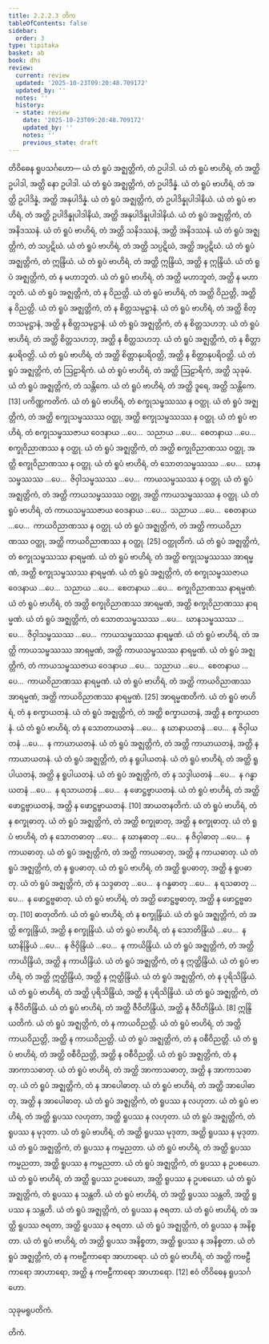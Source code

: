 ```yaml
---
title: 2.2.2.3 တိက
tableOfContents: false
sidebar:
  order: 3
type: tipitaka
basket: ab
book: dhs
review:
  current: review
  updated: '2025-10-23T09:20:48.709172'
  updated_by: ''
  notes: ''
  history:
  - state: review
    date: '2025-10-23T09:20:48.709172'
    updated_by: ''
    notes: ''
    previous_state: draft
---
```



<ReviewStatus review={frontmatter.review} showDetails={true} />

<HypothesisAnnotation frontmatter={frontmatter} />

<DynamicBreadcrumb />

<Division number="585" book="dhs" e="ch" v="29" p="148">

<Paragraph number="1144" book="dhs">
တိဝိဓေန ရူပသင်္ဂဟော—
</Paragraph>

<Paragraph number="1145" book="dhs">
ယံ တံ ရူပံ အဇ္ဈတ္တိကံ, တံ ဥပါဒါ. ယံ တံ ရူပံ ဗာဟိရံ, တံ အတ္ထိ ဥပါဒါ, အတ္ထိ နော ဥပါဒါ.
</Paragraph>

<Paragraph number="1146" book="dhs">
ယံ တံ ရူပံ အဇ္ဈတ္တိကံ, တံ ဥပါဒိန္နံ. ယံ တံ ရူပံ ဗာဟိရံ, တံ အတ္ထိ ဥပါဒိန္နံ, အတ္ထိ အနုပါဒိန္နံ.
</Paragraph>

<Paragraph number="1147" book="dhs">
ယံ တံ ရူပံ အဇ္ဈတ္တိကံ, တံ ဥပါဒိန္နုပါဒါနိယံ. ယံ တံ ရူပံ ဗာဟိရံ, တံ အတ္ထိ ဥပါဒိန္နုပါဒါနိယံ, အတ္ထိ အနုပါဒိန္နုပါဒါနိယံ.
</Paragraph>

<Paragraph number="1148" book="dhs">
ယံ တံ ရူပံ အဇ္ဈတ္တိကံ, တံ အနိဒဿနံ. ယံ တံ ရူပံ ဗာဟိရံ, တံ အတ္ထိ သနိဒဿနံ, အတ္ထိ အနိဒဿနံ.
</Paragraph>

<Paragraph number="1149" book="dhs">
ယံ တံ ရူပံ အဇ္ဈတ္တိကံ, တံ သပ္ပဋိဃံ. ယံ တံ ရူပံ ဗာဟိရံ, တံ အတ္ထိ သပ္ပဋိဃံ, အတ္ထိ အပ္ပဋိဃံ.
</Paragraph>

<Paragraph number="1150" book="dhs">
ယံ တံ ရူပံ အဇ္ဈတ္တိကံ, တံ ဣန္ဒြိယံ. ယံ တံ ရူပံ ဗာဟိရံ, တံ အတ္ထိ ဣန္ဒြိယံ, အတ္ထိ န ဣန္ဒြိယံ.
</Paragraph>

<Paragraph number="1151" book="dhs">
ယံ တံ ရူပံ အဇ္ဈတ္တိကံ, တံ န မဟာဘူတံ. ယံ တံ ရူပံ ဗာဟိရံ, တံ အတ္ထိ မဟာဘူတံ, အတ္ထိ န မဟာဘူတံ.
</Paragraph>

<Paragraph number="1152" book="dhs">
ယံ တံ ရူပံ အဇ္ဈတ္တိကံ, တံ န ဝိညတ္တိ. ယံ တံ ရူပံ ဗာဟိရံ, တံ အတ္ထိ ဝိညတ္တိ, အတ္ထိ န ဝိညတ္တိ.
</Paragraph>

<Paragraph number="1153" book="dhs">
ယံ တံ ရူပံ အဇ္ဈတ္တိကံ, တံ န စိတ္တသမုဋ္ဌာနံ. ယံ တံ ရူပံ ဗာဟိရံ, တံ အတ္ထိ စိတ္တသမုဋ္ဌာနံ, အတ္ထိ န စိတ္တသမုဋ္ဌာနံ.
</Paragraph>

<Paragraph number="1154" book="dhs">
ယံ တံ ရူပံ အဇ္ဈတ္တိကံ, တံ န စိတ္တသဟဘု. ယံ တံ ရူပံ ဗာဟိရံ, တံ အတ္ထိ စိတ္တသဟဘု, အတ္ထိ န စိတ္တသဟဘု.
</Paragraph>

<Paragraph number="1155" book="dhs">
ယံ တံ ရူပံ အဇ္ဈတ္တိကံ, တံ န စိတ္တာနုပရိဝတ္တိ. ယံ တံ ရူပံ ဗာဟိရံ, တံ အတ္ထိ စိတ္တာနုပရိဝတ္တိ, အတ္ထိ န စိတ္တာနုပရိဝတ္တိ.
</Paragraph>

<Paragraph number="1156" book="dhs">
ယံ တံ ရူပံ အဇ္ဈတ္တိကံ, တံ ဩဠာရိကံ. ယံ တံ ရူပံ ဗာဟိရံ, တံ အတ္ထိ ဩဠာရိကံ, အတ္ထိ သုခုမံ.
</Paragraph>

<Paragraph number="1157" book="dhs">
ယံ တံ ရူပံ အဇ္ဈတ္တိကံ, တံ သန္တိကေ. ယံ တံ ရူပံ ဗာဟိရံ, တံ အတ္ထိ ဒူရေ, အတ္ထိ သန္တိကေ. [13]

</Paragraph>
</Division>

<Paragraph number="1158" type="center" book="dhs">
ပကိဏ္ဏကတိကံ.


</Paragraph>

<Paragraph number="1159" book="dhs">
ယံ တံ ရူပံ ဗာဟိရံ, တံ စက္ခုသမ္ဖဿဿ န ဝတ္ထု. ယံ တံ ရူပံ အဇ္ဈတ္တိကံ, တံ အတ္ထိ စက္ခုသမ္ဖဿဿ ဝတ္ထု, အတ္ထိ စက္ခုသမ္ဖဿဿ န ဝတ္ထု.
</Paragraph>

<Paragraph number="1160" book="dhs">
ယံ တံ ရူပံ ဗာဟိရံ, တံ စက္ခုသမ္ဖဿဇာယ ဝေဒနာယ …ပေ…  သညာယ …ပေ…  စေတနာယ …ပေ…  စက္ခုဝိညာဏဿ န ဝတ္ထု. ယံ တံ ရူပံ အဇ္ဈတ္တိကံ, တံ အတ္ထိ စက္ခုဝိညာဏဿ ဝတ္ထု, အတ္ထိ စက္ခုဝိညာဏဿ န ဝတ္ထု.
</Paragraph>

<Paragraph number="1161" book="dhs">
ယံ တံ ရူပံ ဗာဟိရံ, တံ သောတသမ္ဖဿဿ …ပေ…  ဃာနသမ္ဖဿဿ …ပေ…  ဇိဝှါသမ္ဖဿဿ …ပေ…  ကာယသမ္ဖဿဿ န ဝတ္ထု. ယံ တံ ရူပံ အဇ္ဈတ္တိကံ, တံ အတ္ထိ ကာယသမ္ဖဿဿ ဝတ္ထု, အတ္ထိ ကာယသမ္ဖဿဿ န ဝတ္ထု. ယံ တံ ရူပံ ဗာဟိရံ, တံ ကာယသမ္ဖဿဇာယ ဝေဒနာယ …ပေ…  သညာယ …ပေ…  စေတနာယ …ပေ…  ကာယဝိညာဏဿ န ဝတ္ထု. ယံ တံ ရူပံ အဇ္ဈတ္တိကံ, တံ အတ္ထိ ကာယဝိညာဏဿ ဝတ္ထု, အတ္ထိ ကာယဝိညာဏဿ န ဝတ္ထု. [25]

</Paragraph>

<Paragraph number="1162" type="center" book="dhs">
ဝတ္ထုတိကံ.


</Paragraph>

<Paragraph number="1163" book="dhs">
ယံ တံ ရူပံ အဇ္ဈတ္တိကံ, တံ စက္ခုသမ္ဖဿဿ နာရမ္မဏံ. ယံ တံ ရူပံ ဗာဟိရံ, တံ အတ္ထိ စက္ခုသမ္ဖဿဿ အာရမ္မဏံ, အတ္ထိ စက္ခုသမ္ဖဿဿ နာရမ္မဏံ. ယံ တံ ရူပံ အဇ္ဈတ္တိကံ, တံ စက္ခုသမ္ဖဿဇာယ ဝေဒနာယ …ပေ…  သညာယ …ပေ…  စေတနာယ …ပေ…  စက္ခုဝိညာဏဿ နာရမ္မဏံ. ယံ တံ ရူပံ ဗာဟိရံ, တံ အတ္ထိ စက္ခုဝိညာဏဿ အာရမ္မဏံ, အတ္ထိ စက္ခုဝိညာဏဿ နာရမ္မဏံ.
</Paragraph>

<Paragraph number="1164" book="dhs">
ယံ တံ ရူပံ အဇ္ဈတ္တိကံ, တံ သောတသမ္ဖဿဿ …ပေ…  ဃာနသမ္ဖဿဿ …ပေ…  ဇိဝှါသမ္ဖဿဿ …ပေ…  ကာယသမ္ဖဿဿ နာရမ္မဏံ. ယံ တံ ရူပံ ဗာဟိရံ, တံ အတ္ထိ ကာယသမ္ဖဿဿ အာရမ္မဏံ, အတ္ထိ ကာယသမ္ဖဿဿ နာရမ္မဏံ. ယံ တံ ရူပံ အဇ္ဈတ္တိကံ, တံ ကာယသမ္ဖဿဇာယ ဝေဒနာယ …ပေ…  သညာယ …ပေ…  စေတနာယ …ပေ…  ကာယဝိညာဏဿ နာရမ္မဏံ. ယံ တံ ရူပံ ဗာဟိရံ, တံ အတ္ထိ ကာယဝိညာဏဿ အာရမ္မဏံ, အတ္ထိ ကာယဝိညာဏဿ နာရမ္မဏံ. [25]

</Paragraph>

<Paragraph number="1165" type="center" book="dhs">
အာရမ္မဏတိကံ.


</Paragraph>

<Paragraph number="1166" book="dhs">
ယံ တံ ရူပံ ဗာဟိရံ, တံ န စက္ခာယတနံ. ယံ တံ ရူပံ အဇ္ဈတ္တိကံ, တံ အတ္ထိ စက္ခာယတနံ, အတ္ထိ န စက္ခာယတနံ. ယံ တံ ရူပံ ဗာဟိရံ, တံ န သောတာယတနံ …ပေ…  န ဃာနာယတနံ …ပေ…  န ဇိဝှါယတနံ …ပေ…  န ကာယာယတနံ. ယံ တံ ရူပံ အဇ္ဈတ္တိကံ, တံ အတ္ထိ ကာယာယတနံ, အတ္ထိ န ကာယာယတနံ.
</Paragraph>

<Paragraph number="1167" book="dhs">
ယံ တံ ရူပံ အဇ္ဈတ္တိကံ, တံ န ရူပါယတနံ. ယံ တံ ရူပံ ဗာဟိရံ, တံ အတ္ထိ ရူပါယတနံ, အတ္ထိ န ရူပါယတနံ. ယံ တံ ရူပံ အဇ္ဈတ္တိကံ, တံ န သဒ္ဒါယတနံ …ပေ…  န ဂန္ဓာယတနံ …ပေ…  န ရသာယတနံ …ပေ…  န ဖောဋ္ဌဗ္ဗာယတနံ. ယံ တံ ရူပံ ဗာဟိရံ, တံ အတ္ထိ ဖောဋ္ဌဗ္ဗာယတနံ, အတ္ထိ န ဖောဋ္ဌဗ္ဗာယတနံ. [10]

</Paragraph>

<Paragraph number="1168" type="center" book="dhs">
အာယတနတိကံ.


</Paragraph>

<Paragraph number="1169" book="dhs">
ယံ တံ ရူပံ ဗာဟိရံ, တံ န စက္ခုဓာတု. ယံ တံ ရူပံ အဇ္ဈတ္တိကံ, တံ အတ္ထိ စက္ခုဓာတု, အတ္ထိ န စက္ခုဓာတု. ယံ တံ ရူပံ ဗာဟိရံ, တံ န သောတဓာတု …ပေ…  န ဃာနဓာတု …ပေ…  န ဇိဝှါဓာတု …ပေ…  န ကာယဓာတု. ယံ တံ ရူပံ အဇ္ဈတ္တိကံ, တံ အတ္ထိ ကာယဓာတု, အတ္ထိ န ကာယဓာတု.
</Paragraph>

<Paragraph number="1170" book="dhs">
ယံ တံ ရူပံ အဇ္ဈတ္တိကံ, တံ န ရူပဓာတု. ယံ တံ ရူပံ ဗာဟိရံ, တံ အတ္ထိ ရူပဓာတု, အတ္ထိ န ရူပဓာတု. ယံ တံ ရူပံ အဇ္ဈတ္တိကံ, တံ န သဒ္ဒဓာတု …ပေ…  န ဂန္ဓဓာတု …ပေ…  န ရသဓာတု …ပေ…  န ဖောဋ္ဌဗ္ဗဓာတု. ယံ တံ ရူပံ ဗာဟိရံ, တံ အတ္ထိ ဖောဋ္ဌဗ္ဗဓာတု, အတ္ထိ န ဖောဋ္ဌဗ္ဗဓာတု. [10]

</Paragraph>

<Paragraph number="1171" type="center" book="dhs">
ဓာတုတိကံ.


</Paragraph>

<Paragraph number="1172" book="dhs">
ယံ တံ ရူပံ ဗာဟိရံ, တံ န စက္ခုန္ဒြိယံ. ယံ တံ ရူပံ အဇ္ဈတ္တိကံ, တံ အတ္ထိ စက္ခုန္ဒြိယံ, အတ္ထိ န စက္ခုန္ဒြိယံ. ယံ တံ ရူပံ ဗာဟိရံ, တံ န သောတိန္ဒြိယံ …ပေ…  န ဃာနိန္ဒြိယံ …ပေ…  န ဇိဝှိန္ဒြိယံ …ပေ…  န ကာယိန္ဒြိယံ. ယံ တံ ရူပံ အဇ္ဈတ္တိကံ, တံ အတ္ထိ ကာယိန္ဒြိယံ, အတ္ထိ န ကာယိန္ဒြိယံ.
</Paragraph>

<Paragraph number="1173" book="dhs">
ယံ တံ ရူပံ အဇ္ဈတ္တိကံ, တံ န ဣတ္ထိန္ဒြိယံ. ယံ တံ ရူပံ ဗာဟိရံ, တံ အတ္ထိ ဣတ္ထိန္ဒြိယံ, အတ္ထိ န ဣတ္ထိန္ဒြိယံ.
</Paragraph>

<Paragraph number="1174" book="dhs">
ယံ တံ ရူပံ အဇ္ဈတ္တိကံ, တံ န ပုရိသိန္ဒြိယံ. ယံ တံ ရူပံ ဗာဟိရံ, တံ အတ္ထိ ပုရိသိန္ဒြိယံ, အတ္ထိ န ပုရိသိန္ဒြိယံ.
</Paragraph>

<Paragraph number="1175" book="dhs">
ယံ တံ ရူပံ အဇ္ဈတ္တိကံ, တံ န ဇီဝိတိန္ဒြိယံ. ယံ တံ ရူပံ ဗာဟိရံ, တံ အတ္ထိ ဇီဝိတိန္ဒြိယံ, အတ္ထိ န ဇီဝိတိန္ဒြိယံ. [8]

</Paragraph>

<Paragraph number="1176" type="center" book="dhs">
ဣန္ဒြိယတိကံ.


</Paragraph>

<Paragraph number="1177" book="dhs">
ယံ တံ ရူပံ အဇ္ဈတ္တိကံ, တံ န ကာယဝိညတ္တိ. ယံ တံ ရူပံ ဗာဟိရံ, တံ အတ္ထိ ကာယဝိညတ္တိ, အတ္ထိ န ကာယဝိညတ္တိ.
</Paragraph>

<Paragraph number="1178" book="dhs">
ယံ တံ ရူပံ အဇ္ဈတ္တိကံ, တံ န ဝစီဝိညတ္တိ. ယံ တံ ရူပံ ဗာဟိရံ, တံ အတ္ထိ ဝစီဝိညတ္တိ, အတ္ထိ န ဝစီဝိညတ္တိ.
</Paragraph>

<Paragraph number="1179" book="dhs">
ယံ တံ ရူပံ အဇ္ဈတ္တိကံ, တံ န အာကာသဓာတု. ယံ တံ ရူပံ ဗာဟိရံ, တံ အတ္ထိ အာကာသဓာတု, အတ္ထိ န အာကာသဓာတု.
</Paragraph>

<Paragraph number="1180" book="dhs">
ယံ တံ ရူပံ အဇ္ဈတ္တိကံ, တံ န အာပေါဓာတု. ယံ တံ ရူပံ ဗာဟိရံ, တံ အတ္ထိ အာပေါဓာတု, အတ္ထိ န အာပေါဓာတု.
</Paragraph>

<Paragraph number="1181" book="dhs">
ယံ တံ ရူပံ အဇ္ဈတ္တိကံ, တံ ရူပဿ န လဟုတာ. ယံ တံ ရူပံ ဗာဟိရံ, တံ အတ္ထိ ရူပဿ လဟုတာ, အတ္ထိ ရူပဿ န လဟုတာ.
</Paragraph>

<Paragraph number="1182" book="dhs">
ယံ တံ ရူပံ အဇ္ဈတ္တိကံ, တံ ရူပဿ န မုဒုတာ. ယံ တံ ရူပံ ဗာဟိရံ, တံ အတ္ထိ ရူပဿ မုဒုတာ, အတ္ထိ ရူပဿ န မုဒုတာ.
</Paragraph>

<Paragraph number="1183" book="dhs">
ယံ တံ ရူပံ အဇ္ဈတ္တိကံ, တံ ရူပဿ န ကမ္မညတာ. ယံ တံ ရူပံ ဗာဟိရံ, တံ အတ္ထိ ရူပဿ ကမ္မညတာ, အတ္ထိ ရူပဿ န ကမ္မညတာ.
</Paragraph>

<Paragraph number="1184" book="dhs">
ယံ တံ ရူပံ အဇ္ဈတ္တိကံ, တံ ရူပဿ န ဥပစယော. ယံ တံ ရူပံ ဗာဟိရံ, တံ အတ္ထိ ရူပဿ ဥပစယော, အတ္ထိ ရူပဿ န ဥပစယော.
</Paragraph>

<Paragraph number="1185" book="dhs">
ယံ တံ ရူပံ အဇ္ဈတ္တိကံ, တံ ရူပဿ န သန္တတိ. ယံ တံ ရူပံ ဗာဟိရံ, တံ အတ္ထိ ရူပဿ သန္တတိ, အတ္ထိ ရူပဿ န သန္တတိ.
</Paragraph>

<Paragraph number="1186" book="dhs">
ယံ တံ ရူပံ အဇ္ဈတ္တိကံ, တံ ရူပဿ န ဇရတာ. ယံ တံ ရူပံ ဗာဟိရံ, တံ အတ္ထိ ရူပဿ ဇရတာ, အတ္ထိ ရူပဿ န ဇရတာ.
</Paragraph>

<Paragraph number="1187" book="dhs">
ယံ တံ ရူပံ အဇ္ဈတ္တိကံ, တံ ရူပဿ န အနိစ္စတာ. ယံ တံ ရူပံ ဗာဟိရံ, တံ အတ္ထိ ရူပဿ အနိစ္စတာ, အတ္ထိ ရူပဿ န အနိစ္စတာ.
</Paragraph>

<Paragraph number="1188" book="dhs">
ယံ တံ ရူပံ အဇ္ဈတ္တိကံ, တံ န ကဗဠီကာရော အာဟာရော. ယံ တံ ရူပံ ဗာဟိရံ, တံ အတ္ထိ ကဗဠီကာရော အာဟာရော, အတ္ထိ န ကဗဠီကာရော အာဟာရော. [12]

</Paragraph>

<Paragraph number="1189" type="center" book="dhs">
ဧဝံ တိဝိဓေန ရူပသင်္ဂဟော.

  
သုခုမရူပတိကံ.

  
တိကံ.
</Paragraph>